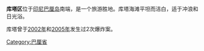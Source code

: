 {{expand|time=2014-05-21T09:45:13+00:00}}
{{unreferenced|time=2014-05-21T09:45:13+00:00}}
{{noteTA
|1=zh-hans:巴厘; zh-hant:峇里;
}}
{{Infobox settlement
<!--See the Table at Infobox Settlement for all fields and descriptions of usage-->
<!-- Basic info  ---------------->
|official_name          = 庫塔
|other_name             =
|native_name            =  <!-- for cities whose native name is not in English -->
|nickname               = 
|settlement_type        = <!--For Town or Village (Leave blank for the default City)-->
|motto                  =
<!-- images and maps  ----------->
|image_skyline          = Kuta 200507-2.jpg
|imagesize              = 300px
|image_caption          = 库塔街道
|image_flag             = 
|flag_size              =
|image_seal             = 
|seal_size              =
|image_shield           = 
|shield_size            =
|image_blank_emblem     =
|blank_emblem_type      =
|blank_emblem_size      =
|image_map              = <!--Bali blast 2005.jpg-->
|mapsize                = 
|map_caption            = 在巴厘岛的位置
|image_map1             = 
|mapsize1               = 
|map_caption1           = 
|image_dot_map          =
|dot_mapsize            =
|dot_map_caption        =
|dot_x =  |dot_y =
|pushpin_map            = Indonesia Bali
|pushpin_map_caption     =在巴厘岛的位置
|pushpin_mapsize=300
|pushpin_map1            = Indonesia
|pushpin_map_caption1     =在印尼的位置
|pushpin_mapsize1=300

<!-- Location ------------------>
|coordinates_region     = ID
|subdivision_type       = 国家
|subdivision_name       = [[印度尼西亚|印度尼西亚]]
|subdivision_type1      = [[Provinces_of_Indonesia|省]]
|subdivision_name1      = [[巴厘省|巴厘省]]
|subdivision_type2      = 
|subdivision_name2      = 
|subdivision_type3      = 
|subdivision_name3      = 
|subdivision_type4      = 
|subdivision_name4      =
<!-- Politics ----------------->
|government_footnotes   =
|government_type        =
|leader_title           =
|leader_name            =
|leader_title1          =  <!-- for places with, say, both a mayor and a city manager -->
|leader_name1           =
|leader_title2          =
|leader_name2           =
|leader_title3          =
|leader_name3           =
|leader_title4          =
|leader_name4           =
|established_title      =  <!-- Settled -->
|established_date       = 
|established_title2     =  <!-- Incorporated (town) -->
|established_date2      = 
|established_title3     =  <!-- Incorporated (city) -->
|established_date3      =
<!-- Area    --------------------->
|area_magnitude         = 
|unit_pref                =Imperial <!--Enter: Imperial, if Imperial (metric) is desired-->
|area_footnotes           =
|area_total_km2           = <!-- ALL fields dealing with a measurements are subject to automatic unit conversion-->
|area_land_km2            = <!--See table @ Template:Infobox Settlement for details on automatic unit conversion-->
|area_water_km2           =
|area_total_sq_mi         =
|area_land_sq_mi          =
|area_water_sq_mi         =
|area_water_percent       =
|area_urban_km2           =
|area_urban_sq_mi         =
|area_metro_km2           =
|area_metro_sq_mi         =
|area_blank1_title        =
|area_blank1_km2          =
|area_blank1_sq_mi        =
<!-- Population   ----------------------->
|population_as_of               =2005
|population_footnotes           =
|population_note                =
|population_total               =
|population_density_km2         =
|population_density_sq_mi       =
|population_metro               =
|population_density_metro_km2   =
|population_density_metro_sq_mi =
|population_urban               =
|population_density_urban_km2   =
|population_density_urban_sq_mi =
|population_blank1_title        =Ethnicities
|population_blank1              =
|population_blank2_title        =Religions
|population_blank2              =
|population_density_blank1_km2 =   
|population_density_blank1_sq_mi =
<!-- General information  --------------->
|timezone               = 
|utc_offset             = 
|timezone_DST           = 
|utc_offset_DST         = 
|latd=8|latm=44|lats= |latNS=S
|longd=115 |longm=10|longs= |longEW=E
|elevation_footnotes    =  <!--for references: use <ref> </ref> tags-->
|elevation_m            = 
|elevation_ft           =
<!-- Area/postal codes & others -------->
|postal_code_type       =  <!-- enter ZIP code, Postcode, Post code, Postal code... -->
|postal_code            =
|area_code              =
|blank_name             =
|blank_info             =
|blank1_name            =
|blank1_info            =
|website                = 
|footnotes              = 
}}
{{coord|8|44|S|115|10|E|region:ID_type:city|display=title}}

'''库塔区'''位于[[印尼|印尼]][[巴厘岛|巴厘岛]]南端，是一个旅游胜地。库塔海滩平坦而洁白，适于冲浪和日光浴。

库塔曾于[[2002年巴厘島爆炸案|2002年]]和[[2005年巴厘島爆炸案|2005年]]发生过2次爆炸案。

{{Commons+cat|Kuta}}
{{印尼旅游景点}}
{{Wikivoyage|en:Kuta|庫塔{{en icon}}}}

[[Category:巴厘省|Category:巴厘省]]